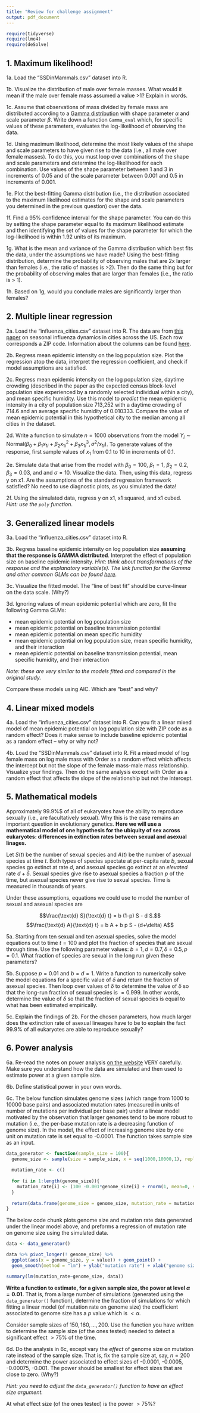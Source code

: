 ```yaml
---
title: "Review for challenge assignment"
output: pdf_document
---
```


```r
require(tidyverse)
require(lme4)
require(deSolve)
```

## 1. Maximum likelihood!

1a.  Load the "SSDinMammals.csv" dataset into R.

1b. Visualize the distribution of male over female masses. What would it mean if the male over female mass assumed a value >1? Explain in words.

1c. Assume that observations of mass divided by female mass are distributed according to a [Gamma distribution](https://en.wikipedia.org/wiki/Gamma_distribution) with shape parameter $\alpha$ and scale parameter $\beta$. Write down a function `Gamma_eval` which, for specific values of these parameters, evaluates the log-likelihood of observing the data.

1d. Using maximum likelihood, determine the most likely values of the shape and scale parameters to have given rise to the data (i.e., all male over female masses). To do this, you must loop over combinations of the shape and scale parameters and determine the log-likelihood for each combination. Use values of the shape parameter between 1 and 3 in increments of 0.05 and of the scale parameter between 0.001 and 0.5 in increments of 0.001.

1e. Plot the best-fitting Gamma distribution (i.e., the distribution associated to the maximum likelihood estimates for the shape and scale parameters you determined in the previous question) over the data.

1f. Find a $95\%$ confidence interval for the shape parameter. You can do this by setting the shape parameter equal to its maximum likelihood estimate and then identifying the set of values for the shape parameter for which the log-likelihood is within 1.92 units of its maximum.

1g. What is the mean and variance of the Gamma distribution which best fits the data, under the assumptions we have made? Using the best-fitting distribution, determine the probability of observing males that are 2x larger than females (i.e., the ratio of masses is >2). Then do the same thing but for the probability of observing males that are larger than females (i.e., the ratio is > 1).

1h. Based on 1g, would you conclude males are significantly larger than females?

## 2. Multiple linear regression

2a. Load the "influenza_cities.csv" dataset into R. The data are from [this paper](https://www.science.org/doi/10.1126/science.aat6030) on seasonal influenza dynamics in cities across the US. Each row corresponds a ZIP code. Information about the columns can be found [here](https://github.com/BenjaminDalziel/InfluenzaGeometry).

2b. Regress mean epidemic intensity on the log population size. Plot the regression atop the data, interpret the regression coefficient, and check if model assumptions are satisfied.

2c. Regress mean epidemic intensity on the log population size, daytime crowding (described in the paper as the expected census block-level population size experienced by a randomly selected individual within a city), and mean specific humidity. Use this model to _predict_ the mean epidemic intensity in a city of population size 713,252 with a daytime crowding of 714.6 and an average specific humidity of 0.010333. Compare the value of mean epidemic potential in this hypothetical city to the median among all cities in the dataset.

2d. Write a function to simulate $n=1000$ observations from the model $Y_i \sim \text{Normal}(\beta_0 + \beta_1 x_{1i} + \beta_2 x_{1i}^2 + \beta_3 x_{1i}^3, \sigma^2/x_{1i})$. To generate values of the response, first sample values of $x_1$ from 0.1 to 10 in increments of 0.1.

2e. Simulate data that arise from the model with $\beta_0 = 100$, $\beta_1 = 1$, $\beta_2 = 0.2$, $\beta_3 = 0.03$, and and $\sigma = 10$. Visualize the data. Then, using this data, regress y on x1. Are the assumptions of the standard regression framework satisfied? No need to use diagnostic plots, as you simulated the data!

2f. Using the simulated data, regress y on x1, x1 squared, and x1 cubed. _Hint: use the `poly` function_.

## 3. Generalized linear models

3a. Load the "influenza_cities.csv" dataset into R.

3b. Regress baseline epidemic intensity on log population size **assuming that the response is GAMMA distributed**. Interpret the effect of population size on baseline epidemic intensity. _Hint: think about transformations of the response and the explanatory variable(s). The link function for the Gamma and other common GLMs can be found [here](https://en.wikipedia.org/wiki/Generalized_linear_model)._

3c. Visualize the fitted model. The "line of best fit" should be curve-linear on the data scale. (Why?)

3d. Ignoring values of mean epidemic potential which are zero, fit the following Gamma GLMs:

- mean epidemic potential on log population size
- mean epidemic potential on baseline transmission potential
- mean epidemic potential on mean specific humidity
- mean epidemic potential on log population size, mean specific humidity, and their interaction
- mean epidemic potential on baseline transmission potential, mean specific humidity, and their interaction

_Note: these are very similar to the models fitted and compared in the original study._

Compare these models using AIC. Which are "best" and why?

## 4. Linear mixed models

4a. Load the "influenza_cities.csv" dataset into R. Can you fit a linear mixed model of mean epidemic potential on log population size with ZIP code as a random effect? Does it make sense to include baseline epidemic potential as a random effect -- why or why not?

4b. Load the "SSDinMammals.csv" dataset into R. Fit a mixed model of log female mass on log male mass with Order as a random effect which affects the intercept but not the slope of the female mass-male mass relationship. Visualize your findings. Then do the same analysis except with Order as a random effect that affects the slope of the relationship but not the intercept.

## 5. Mathematical models

Approximately $99.9\%$$ of all of eukaryotes have the ability to reproduce sexually (i.e., are facultatively sexual). Why this is the case remains an important question in evolutionary genetics. **Here we will use a mathematical model of one hypothesis for the ubiquity of sex across eukaryotes: differences in extinction rates between sexual and asexual linages.**

Let $S(t)$ be the number of sexual species and $A(t)$ be the number of asexual species at time $t$. Both types of species spectate at per-capita rate $b$, sexual species go extinct at rate $d$, and asexual species go extinct at an _elevated_ rate $d+\delta$. Sexual species give rise to asexual species a fraction $p$ of the time, but asexual species never give rise to sexual species. Time is measured in thousands of years.

Under these assumptions, equations we could use to model the number of sexual and asexual species are

$$\frac{\text{d} S}{\text{d} t} = b (1-p) S - d S.$$
$$\frac{\text{d} A}{\text{d} t} = b A + b p S - (d+\delta) A$$

5a. Starting from ten sexual and ten asexual species, solve the model equations out to time $t=100$ and plot the fraction of species that are sexual through time. Use the following parameter values: $b=1, d = 0.7, \delta = 0.5, p = 0.1.$ What fraction of species are sexual in the long run given these parameters?

5b. Suppose $p=0.01$ and $b = d = 1$. Write a function to numerically solve the model equations for a specific value of $\delta$ and return the fraction of asexual species. Then loop over values of $\delta$ to determine the value of $\delta$ so that the long-run fraction of sexual species is $=0.999$. In other words, determine the value of $\delta$ so that the fraction of sexual species is equal to what has been estimated empirically.

5c. Explain the findings of 2b. For the chosen parameters, how much larger does the extinction rate of asexual lineages have to be to explain the fact $99.9\%$ of all eukaryotes are able to reproduce sexually?

## 6. Power analysis

6a. Re-read the notes on power analysis [on the website](https://eeb313.github.io/lectures/lec11-linear-models-2.html#power-analysis) VERY carefully. Make sure you understand how the data are simulated and then used to estimate power at a given sample size.

6b. Define statistical power in your own words.

6c. The below function simulates genome sizes (which range from 1000 to 10000 base pairs) and associated mutation rates (measured in units of number of mutations per individual per base pair) under a linear model motivated by the observation that larger genomes tend to be more robust to mutation (i.e., the per-base mutation rate is a decreasing function of genome size). In the model, the effect of increasing genome size by one unit on mutation rate is set equal to -0.0001. The function takes sample size as an input.

```r
data_generator <- function(sample_size = 100){
  genome_size <- sample(size = sample_size, x = seq(1000,10000,1), replace = T)
  
  mutation_rate <- c()
  
  for (i in 1:length(genome_size)){
    mutation_rate[i] <- (100 -0.001*genome_size[i] + rnorm(1, mean=0, sd = 10))*1e-9
  }
  
  return(data.frame(genome_size = genome_size, mutation_rate = mutation_rate))
}
```

The below code chunk plots genome size and mutation rate data generated under the linear model above, and preforms a regression of mutation rate on genome size using the simulated data.

```r
data <- data_generator()

data %>% pivot_longer(! genome_size) %>% 
  ggplot(aes(x = genome_size, y = value)) + geom_point() + 
  geom_smooth(method = "lm") + ylab("mutation rate") + xlab("genome size")

summary(lm(mutation_rate~genome_size, data))
```

**Write a function to estimate, for a given sample size, the power at level $\alpha = 0.01$.** That is, from a large number of simulations (generated using the `data_generator()` function), determine the fraction of simulations for which fitting a linear model (of mutation rate on genome size) the coefficient associated to genome size has a $p$ value which is $< \alpha$.

Consider sample sizes of $150,160,\dots,200$. Use the function you have written to determine the sample size (of the ones tested) needed to detect a significant effect $>75\%$ of the time.

6d. Do the analysis in 6c, except vary the _effect_ of genome size on mutation rate instead of the sample size. That is, fix the sample size at, say, $n=200$ and determine the power associated to effect sizes of -0.0001, -0.0005, -0.00075, -0.001. The power should be smallest for effect sizes that are close to zero. (Why?)

_Hint: you need to adjust the `data_generator()` function to have an effect size argument._

At what effect size (of the ones tested) is the power $>75\%$?